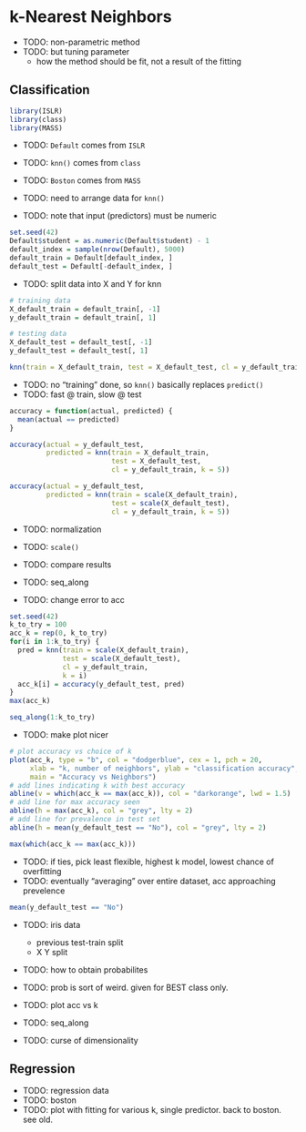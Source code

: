 # k-Nearest Neighbors




- TODO: non-parametric method
- TODO: but tuning parameter
    - how the method should be fit, not a result of the fitting
    
## Classification

```r
library(ISLR)
library(class)
library(MASS)
```

- TODO: `Default` comes from `ISLR`
- TODO: `knn()` comes from `class`
- TODO: `Boston` comes from `MASS`

- TODO: need to arrange data for `knn()`
- TODO: note that input (predictors) must be numeric

```r
set.seed(42)
Default$student = as.numeric(Default$student) - 1
default_index = sample(nrow(Default), 5000)
default_train = Default[default_index, ]
default_test = Default[-default_index, ]
```

- TODO: split data into X and Y for knn

```r
# training data
X_default_train = default_train[, -1]
y_default_train = default_train[, 1]

# testing data
X_default_test = default_test[, -1]
y_default_test = default_test[, 1]
```

```r
knn(train = X_default_train, test = X_default_test, cl = y_default_train, k = 3)
```

- TODO: no "training" done, so `knn()` basically replaces `predict()`
- TODO: fast @ train, slow @ test

```r
accuracy = function(actual, predicted) {
  mean(actual == predicted)
}
```

```r
accuracy(actual = y_default_test,
         predicted = knn(train = X_default_train, 
                         test = X_default_test, 
                         cl = y_default_train, k = 5))
```

```r
accuracy(actual = y_default_test,
         predicted = knn(train = scale(X_default_train), 
                         test = scale(X_default_test), 
                         cl = y_default_train, k = 5))
```

- TODO: normalization
- TODO: `scale()`
- TODO: compare results


- TODO: seq_along
- TODO: change error to acc

```r
set.seed(42)
k_to_try = 100
acc_k = rep(0, k_to_try)
for(i in 1:k_to_try) {
  pred = knn(train = scale(X_default_train), 
             test = scale(X_default_test), 
             cl = y_default_train, 
             k = i)
  acc_k[i] = accuracy(y_default_test, pred)
}
max(acc_k)

```

```r
seq_along(1:k_to_try)
```

- TODO: make plot nicer

```r
# plot accuracy vs choice of k
plot(acc_k, type = "b", col = "dodgerblue", cex = 1, pch = 20, 
     xlab = "k, number of neighbors", ylab = "classification accuracy",
     main = "Accuracy vs Neighbors")
# add lines indicating k with best accuracy
abline(v = which(acc_k == max(acc_k)), col = "darkorange", lwd = 1.5)
# add line for max accuracy seen
abline(h = max(acc_k), col = "grey", lty = 2)
# add line for prevalence in test set
abline(h = mean(y_default_test == "No"), col = "grey", lty = 2)
```

```r
max(which(acc_k == max(acc_k)))
```

- TODO: if ties, pick least flexible, highest k model, lowest chance of overfitting
- TODO: eventually "averaging" over entire dataset, acc approaching prevelence

```r
mean(y_default_test == "No")
```












- TODO: iris data
    - previous test-train split
    - X Y split



- TODO: how to obtain probabilites
- TODO: prob is sort of weird. given for BEST class only.


- TODO: plot acc vs k
- TODO: seq_along



- TODO: curse of dimensionality


## Regression


- TODO: regression data
- TODO: boston
- TODO: plot with fitting for various k, single predictor. back to boston. see old.


